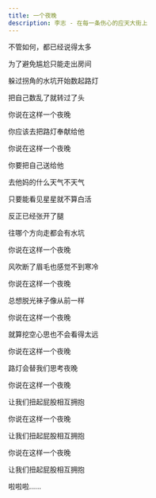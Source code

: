```yaml
---
title: 一个夜晚
description: 李志 - 在每一条伤心的应天大街上
---
```


不管如何，都已经说得太多

为了避免尴尬只能走出房间

躲过拐角的水坑开始数起路灯

把自己数乱了就转过了头



你说在这样一个夜晚

你应该去把路灯奉献给他

你说在这样一个夜晚

你要把自己送给他



去他妈的什么天气不天气

只要能看见星星就不算白活

反正已经张开了腿

往哪个方向走都会有水坑



你说在这样一个夜晚

风吹断了眉毛也感觉不到寒冷

你说在这样一个夜晚

总想脱光袜子像从前一样

你说在这样一个夜晚

就算挖空心思也不会看得太远

你说在这样一个夜晚

路灯会替我们思考夜晚



你说在这样一个夜晚

让我们扭起屁股相互拥抱

你说在这样一个夜晚

让我们扭起屁股相互拥抱

你说在这样一个夜晚

让我们扭起屁股相互拥抱

啦啦啦......

